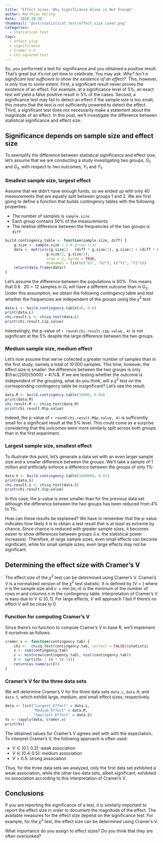 ```yaml
---
title: "Effect Sizes: Why Significance Alone is Not Enough"
author: Matthias Döring
date: '2018-10-20'
thumbnail: "post/statistical_test/effect_size_cover.png"
categories:
  - statistical test
tags:
  - effect size
  - significance
  - Cramer's V
  - chi-squared test
---
```


So, you performed a test for significance and you obtained a positive result. That's great but it's not yet time to celebrate. You may ask: *Why? Isn't a significant test sufficient to show the existence of an effect?*. This, however, is only true to some extent. First, a significant result never proves the existence of an effect. For example, at a significance level of 5%, an exact test will yield a false positive result in 5% of the cases. Second, a significance test may
fail to detect an effect if the sample size is too small; this means that the test is not sufficiently powered to detect the effect.
Third, a significant test does not necessarily make a statement about the magnitude of an effect. In this post, we'll investigate the difference between statistical significance and effect size.

<!--more-->

## Significance depends on sample size and effect size

To exemplify the difference between statistical significance and effect size, let's assume that we are conducting a study investigating two groups, $G_1$ and $G_2$, with respect to two outcomes, $Y_1$ and $Y_1$. 

### Smallest sample size, largest effect

Assume that we didn't have enough funds, so we ended up with only 40 measurements that are equally split between groups 1 and 2. We are first going to define a function that builds contingency tables with the following properties:

* The number of samples is `sample.size`
* Each group contains 50% of the measurements
* The relative difference between the frequencies of the two groups is `diff`


```r
build.contingency.table <- function(sample.size, diff) {
    g.size <- sample.size / 2 # group size
    data <- matrix(c(g.size/2 - (diff * g.size/2), g.size/2 + (diff * g.size/2), 
                   g.size/2, g.size/2),
                   nrow = 2, byrow = TRUE,
                   dimnames = list(c("G1", "G2"), c("Y1", "Y2")))
    return(data.frame(data))
}
```

Let's assume the difference between the populations is 60%. This means that $0.6 \cdot 20 = 12$ samples in $G_1$ will have a different outcome than in $G_2$. Under this assumption, we obtain the following contingency table and test whether the frequencies are independent of the groups using the $\chi^2$ test:

```r
data.L <- build.contingency.table(40, 0.6)
print(data.L)
chi.result.L <- chisq.test(data.L)
print(chi.result.L$p.value)
```

Interestingly, the p-value of `r round(chi.result.L$p.value, 4)` is not significant at the 5% despite the large difference between the two groups.

### Medium sample size, medium effect

Let's now assume that we've collected a greater number of samples than in the first study, namely a total of $10\,000$ samples. This time, however, the effect size is smaller: the difference between the two groups is only $\frac{200}{5000} = 4\%$. If we are testing whether the outcome is independent of the grouping, what do you think, will a $\chi^2$ test on the corresponding contingency table be insignificant? Let's see the result:

```r
data.M <- build.contingency.table(10000, 0.04)
print(data.M)
chi.result.M <- chisq.test(data.M)
print(chi.result.M$p.value)
```

Indeed, the p-value of `r round(chi.result.M$p.value, 4)` is sufficiently small for a significant result at the 5% level. This could come as a surprise considering that the outcomes were more similarly split across both groups than in the first experiment.

### Largest sample size, smallest effect

To illustrate this point, let's generate a data set with an even larger sample size and a smaller difference between the groups. We'll take a sample of 1 million and artificially enforce a difference between the groups of only $1\%$:

```r
data.S <- build.contingency.table(1000000, 0.01)
print(data.S)
chi.result.S <- chisq.test(data.S)
print(chi.result.S$p.value)
```

In this case, the p-value is even smaller than for the previous data set although the difference between the two groups has been reduced from 4% to 1%. 

How can these results be explained? We have to remember that the p-value indicates how likely it is to obtain a test result that is at least as extreme by chance. Since chance is reduced with greater sample sizes, it becomes easier to show differences between groups (i.e. the statistical power increases). Therefore, at large sample sizes, even small effects can become significant, while for small sample sizes, even large effects may not be significant.

## Determining the effect size with Cramer's V

The effect size of the $\chi^2$ test can be determined using Cramer's V. Cramer's V is a normalized version of the $\chi^2$ test statistic. It is defined by
\[V = \sqrt{\frac{\chi^2}{n \cdot (c - 1)}}\]
where $n$ is the sample size and $c =  \min(m,n)$ is the minimum of the number of rows $m$ and columns $n$ in the contingency table. Interpretation of Cramer's V is easy due to $V \in [0,1]$. For large effects, $V$ will approach 1 but if there's no effect $V$ will be close to 0.

### Function for computing Cramer's V

Since there's no function to compute Cramer's V in base R, we'll implement it ourselves as follows:

```r
cramer.v <- function(contingency.tab) {
    chi <-  chisq.test(contingency.tab, correct = FALSE)$statistic
    n <- sum(contingency.tab)
    c <- min(nrow(contingency.tab), ncol(contingency.tab))
    V <- sqrt(chi / (n * (c-1)))
    return(as.numeric(V))
}
```

### Cramer's V for the three data sets
We will determine Cramer's V for the three data sets `data.L`, `data.M`, and `data.S`, which exhibit large, medium, and small effect sizes, respectively.

```r
data <- list("Largest_Effect" = data.L, 
             "Medium_Effect" = data.M, 
             "Smallest_Effect" = data.S)
Vs <- sapply(data, cramer.v)
print(Vs)
```

The obtained values for Cramer's V agrees well with with the expectation. To interpret Cramer's V, the following approach is often used:

* $V \in [0.1, 0.3]$: weak association
* $V \in [0.4, 0.5]$: medium association
* $V > 0.5$: strong association 

Thus, for the three data sets we analyzed, only the first data set exhibited a weak association, while the other two data sets, albeit significant, exhibited no association according to this interpretation of Cramer's V.

## Conclusions

If you are reporting the significance of a test, it is similarly important to report the effect size in order to document the magnitude of the effect. The available measures for the effect size depend on the significance test. For example, for the $\chi^2$ test, the effect size can be determined using Cramer's V.

What importance do you assign to effect sizes? Do you think that they are often overlooked?
